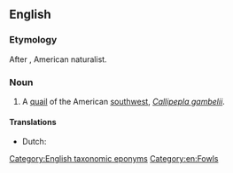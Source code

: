 ==English==
{{wikipedia|Gambel's Quail}}

===Etymology===
After {{w|William Gambel}}, American naturalist.

===Noun===
{{en-noun|head=[[Gambel]][['s]] [[quail]]}}

# A [[quail]] of the American [[southwest]], ''[[Callipepla gambelii]]''.

====Translations====
{{trans-top|quail of the American southwest}}
* Dutch: {{t|nl|helmkwartel}}
{{trans-mid}}
{{trans-bottom}}

[[Category:English taxonomic eponyms]]
[[Category:en:Fowls]]